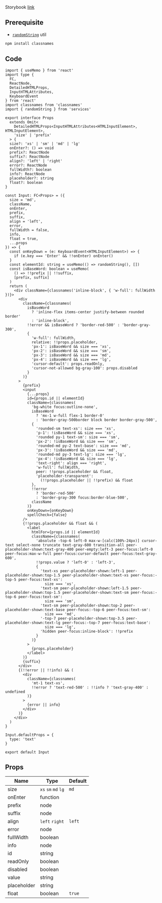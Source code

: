 
Storybook [link](https://components.kidow.me/?path=/story/inputs--input)

## Prerequisite

- [`randomString`](/docs/utils/randomString) util

```bash npm2yarn
npm install classnames
```

## Code

```tsx title="components/Input/index.tsx"
import { useMemo } from 'react'
import type {
  FC,
  ReactNode,
  DetailedHTMLProps,
  InputHTMLAttributes,
  KeyboardEvent
} from 'react'
import classnames from 'classnames'
import { randomString } from 'services'

export interface Props
  extends Omit<
    DetailedHTMLProps<InputHTMLAttributes<HTMLInputElement>, HTMLInputElement>,
    'size' | 'prefix'
  > {
  size?: 'xs' | 'sm' | 'md' | 'lg'
  onEnter?: () => void
  prefix?: ReactNode
  suffix?: ReactNode
  align?: 'left' | 'right'
  error?: ReactNode
  fullWidth?: boolean
  info?: ReactNode
  placeholder?: string
  float?: boolean
}

const Input: FC<Props> = ({
  size = 'md',
  className,
  onEnter,
  prefix,
  suffix,
  align = 'left',
  error,
  fullWidth = false,
  info,
  float = true,
  ...props
}) => {
  const onKeyDown = (e: KeyboardEvent<HTMLInputElement>) => {
    if (e.key === 'Enter' && !!onEnter) onEnter()
  }
  const elementId: string = useMemo(() => randomString(), [])
  const isBaseWord: boolean = useMemo(
    () => !!prefix || !!suffix,
    [prefix, suffix]
  )
  return (
    <div className={classnames('inline-block', { 'w-full': fullWidth })}>
      <div
        className={classnames(
          isBaseWord
            ? 'inline-flex items-center justify-between rounded border'
            : 'inline-block',
          !!error && isBaseWord ? 'border-red-500' : 'border-gray-300',
          {
            'w-full': fullWidth,
            relative: !!props.placeholder,
            'px-1': isBaseWord && size === 'xs',
            'px-2': isBaseWord && size === 'sm',
            'px-3': isBaseWord && size === 'md',
            'px-4': isBaseWord && size === 'lg',
            'cursor-default': props.readOnly,
            'cursor-not-allowed bg-gray-100': props.disabled
          }
        )}
      >
        {prefix}
        <input
          {...props}
          id={props.id || elementId}
          className={classnames(
            'bg-white focus:outline-none',
            isBaseWord
              ? 'mx-1 w-full flex-1 border-0'
              : 'border-gray-500border block border border-gray-500',
            {
              'rounded-sm text-xs': size === 'xs',
              'p-1': !isBaseWord && size === 'xs',
              'rounded py-1 text-sm': size === 'sm',
              'px-2': !isBaseWord && size === 'sm',
              'rounded-md py-2 text-base': size === 'md',
              'px-3': !isBaseWord && size === 'md',
              'rounded-md py-3 text-lg': size === 'lg',
              'px-4': !isBaseWord && size === 'lg',
              'text-right': align === 'right',
              'w-full': fullWidth,
              peer: !!props.placeholder && float,
              'placeholder-transparent':
                (!!props.placeholder || !!prefix) && float
            },
            !!error
              ? 'border-red-500'
              : 'border-gray-300 focus:border-blue-500',
            className
          )}
          onKeyDown={onKeyDown}
          spellCheck={false}
        />
        {!!props.placeholder && float && (
          <label
            htmlFor={props.id || elementId}
            className={classnames(
              'absolute -top-6 left-0 max-w-[calc(100%-24px)] cursor-text select-none truncate text-gray-600 transition-all peer-placeholder-shown:text-gray-400 peer-empty:left-3 peer-focus:left-0 peer-focus:max-w-full peer-focus:cursor-default peer-focus:text-gray-600',
              !!props.value ? 'left-0' : 'left-3',
              {
                'text-xs peer-placeholder-shown:left-1 peer-placeholder-shown:top-1.5 peer-placeholder-shown:text-xs peer-focus:-top-5 peer-focus:text-xs':
                  size === 'xs',
                'text-sm peer-placeholder-shown:left-1.5 peer-placeholder-shown:top-1.5 peer-placeholder-shown:text-sm peer-focus:-top-6 peer-focus:text-sm':
                  size === 'sm',
                'text-sm peer-placeholder-shown:top-2 peer-placeholder-shown:text-base peer-focus:-top-6 peer-focus:text-sm':
                  size === 'md',
                '-top-7 peer-placeholder-shown:top-3.5 peer-placeholder-shown:text-lg peer-focus:-top-7 peer-focus:text-base':
                  size === 'lg',
                'hidden peer-focus:inline-block': !!prefix
              }
            )}
          >
            {props.placeholder}
          </label>
        )}
        {suffix}
      </div>
      {(!!error || !!info) && (
        <div
          className={classnames(
            'mt-1 text-xs',
            !!error ? 'text-red-500' : !!info ? 'text-gray-400' : undefined
          )}
        >
          {error || info}
        </div>
      )}
    </div>
  )
}

Input.defaultProps = {
  type: 'text'
}

export default Input
```

## Props

| Name        | Type                | Default |
| ----------- | ------------------- | ------- |
| size        | `xs` `sm` `md` `lg` | `md`    |
| onEnter     | function            |         |
| prefix      | node                |         |
| suffix      | node                |         |
| align       | `left` `right`      | `left`  |
| error       | node                |         |
| fullWidth   | boolean             |         |
| info        | node                |         |
| id          | string              |         |
| readOnly    | boolean             |         |
| disabled    | boolean             |         |
| value       | string              |         |
| placeholder | string              |         |
| float       | boolean             | `true`  |
